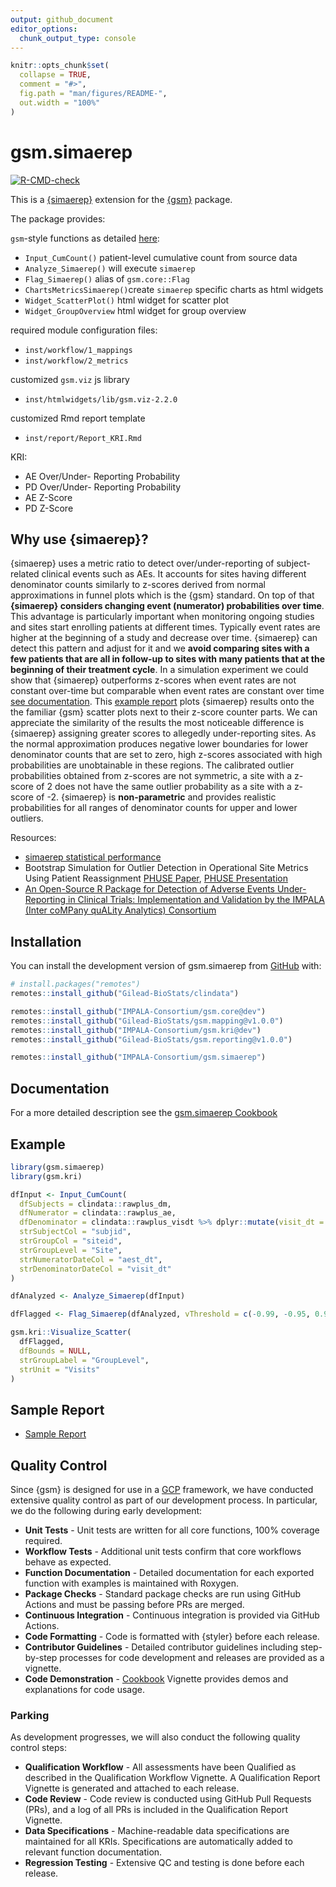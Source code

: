 ```yaml
---
output: github_document
editor_options: 
  chunk_output_type: console
---
```


<!-- README.md is generated from README.Rmd. Please edit that file -->

```r
knitr::opts_chunk$set(
  collapse = TRUE,
  comment = "#>",
  fig.path = "man/figures/README-",
  out.width = "100%"
)
```

# gsm.simaerep

<!-- badges: start -->
[![R-CMD-check](https://github.com/IMPALA-Consortium/gsm.simaerep/actions/workflows/R-CMD-check.yaml/badge.svg)](https://github.com/IMPALA-Consortium/gsm.simaerep/actions/workflows/R-CMD-check.yaml)
<!-- badges: end -->

This is a [{simaerep}](https://github.com/openpharma/simaerep/) extension for the [{gsm}](https://github.com/Gilead-BioStats/gsm) package.

The package provides:

`gsm`-style functions as detailed [here](https://gilead-biostats.github.io/gsm/articles/DataModel.html):

- `Input_CumCount()` patient-level cumulative count from source data
- `Analyze_Simaerep()` will execute `simaerep`
- `Flag_Simaerep()` alias of `gsm.core::Flag`
- `ChartsMetricsSimaerep()`create `simaerep` specific charts as html widgets
- `Widget_ScatterPlot()` html widget for scatter plot
- `Widget_GroupOverview` html widget for group overview

required module configuration files:

- `inst/workflow/1_mappings`
- `inst/workflow/2_metrics`

customized `gsm.viz` js library

- `inst/htmlwidgets/lib/gsm.viz-2.2.0`

customized Rmd report template

- `inst/report/Report_KRI.Rmd`


KRI:

- AE Over/Under- Reporting Probability
- PD Over/Under- Reporting Probability
- AE Z-Score
- PD Z-Score

## Why use {simaerep}?

{simaerep} uses a metric ratio to detect over/under-reporting of subject-related clinical events such as AEs. It accounts for sites having different denominator counts similarly to z-scores derived from normal approximations in funnel plots which is the {gsm} standard. On top of that **{simaerep} considers changing event (numerator) probabilities over time**. This advantage is particularly important when monitoring ongoing studies and sites start enrolling patients at different times. Typically event rates are higher at the beginning of a study and decrease over time. {simaerep} can detect this pattern and adjust for it and we **avoid comparing sites with a few patients that are all in follow-up to sites with many patients that at the beginning of their treatment cycle**. In a simulation experiment we could show that {simaerep} outperforms z-scores when event rates are not constant over-time but comparable when event rates are constant over time [see documentation](https://openpharma.github.io/simaerep/articles/funnel_perf.html). This [example report](https://impala-consortium.github.io/gsm.simaerep/report_kri_site.html) plots {simaerep} results onto the the familiar {gsm} scatter plots next to their z-score counter parts. We can appreciate the similarity of the results the most noticeable difference is {simaerep} assigning greater scores to allegedly under-reporting sites. As the normal approximation produces negative lower boundaries for lower denominator counts that are set to zero, high z-scores associated with high probabilities are unobtainable in these regions. The calibrated outlier probabilities obtained from z-scores are not symmetric, a site with a z-score of 2 does not have the same outlier probability as a site with a z-score of -2. {simaerep} is **non-parametric** and provides realistic probabilities for all ranges of denominator counts for upper and lower outliers.

Resources:

- [simaerep statistical performance](https://openpharma.github.io/simaerep/articles/performance.html)
- Bootstrap Simulation for Outlier Detection in Operational Site Metrics Using Patient Reassignment [PHUSE Paper](https://phuse.s3.eu-central-1.amazonaws.com/Archive/2024/Connect/EU/Strasbourg/PAP_AR04.pdf), [PHUSE Presentation](https://phuse.s3.eu-central-1.amazonaws.com/Archive/2024/Connect/EU/Strasbourg/PRE_AR04.pdf)
- [An Open-Source R Package for Detection of Adverse Events Under-Reporting in Clinical Trials: Implementation and Validation by the IMPALA (Inter coMPany quALity Analytics) Consortium](https://link.springer.com/article/10.1007/s43441-024-00631-8)

## Installation

You can install the development version of gsm.simaerep from [GitHub](https://github.com/IMPALA-Consortium/gsm.simaerep/) with:

``` r
# install.packages("remotes")
remotes::install_github("Gilead-BioStats/clindata")

remotes::install_github("IMPALA-Consortium/gsm.core@dev")
remotes::install_github("Gilead-BioStats/gsm.mapping@v1.0.0")
remotes::install_github("IMPALA-Consortium/gsm.kri@dev")
remotes::install_github("Gilead-BioStats/gsm.reporting@v1.0.0")

remotes::install_github("IMPALA-Consortium/gsm.simaerep")
```

## Documentation

For a more detailed description see the [gsm.simaerep Cookbook](https://impala-consortium.github.io/gsm.simaerep/articles/Cookbook.html)

## Example

```r
library(gsm.simaerep)
library(gsm.kri)

dfInput <- Input_CumCount(
  dfSubjects = clindata::rawplus_dm,
  dfNumerator = clindata::rawplus_ae,
  dfDenominator = clindata::rawplus_visdt %>% dplyr::mutate(visit_dt = lubridate::ymd(visit_dt)),
  strSubjectCol = "subjid",
  strGroupCol = "siteid",
  strGroupLevel = "Site",
  strNumeratorDateCol = "aest_dt",
  strDenominatorDateCol = "visit_dt"
)

dfAnalyzed <- Analyze_Simaerep(dfInput)

dfFlagged <- Flag_Simaerep(dfAnalyzed, vThreshold = c(-0.99, -0.95, 0.95, 0.99))

gsm.kri::Visualize_Scatter(
  dfFlagged,
  dfBounds = NULL,
  strGroupLabel = "GroupLevel",
  strUnit = "Visits"
)
```

## Sample Report

- [Sample Report](https://impala-consortium.github.io/gsm.simaerep/report_kri_site.html)

## Quality Control

Since {gsm} is designed for use in a [GCP](https://en.wikipedia.org/wiki/Good_clinical_practice) framework, we have conducted extensive quality control as part of our development process. In particular, we do the following during early development:  

- **Unit Tests** - Unit tests are written for all core functions, 100% coverage required.
- **Workflow Tests** - Additional unit tests confirm that core workflows behave as expected.
- **Function Documentation** - Detailed documentation for each exported function with examples is maintained with Roxygen.
- **Package Checks** - Standard package checks are run using GitHub Actions and must be passing before PRs are merged.
- **Continuous Integration** - Continuous integration is provided via GitHub Actions. 
- **Code Formatting** - Code is formatted with {styler} before each release.
- **Contributor Guidelines** - Detailed contributor guidelines including step-by-step processes for code development and releases are provided as a vignette.
- **Code Demonstration** - [Cookbook](https://impala-consortium.github.io/gsm.simaerep/articles/Cookbook.html) Vignette provides demos and explanations for code usage. 


### Parking

As development progresses, we will also conduct the following quality control steps:

- **Qualification Workflow** - All assessments have been Qualified as described in the Qualification Workflow Vignette. A Qualification Report Vignette is generated and attached to each release. 
- **Code Review** - Code review is conducted using GitHub Pull Requests (PRs), and a log of all PRs is included in the Qualification Report Vignette.
- **Data Specifications** - Machine-readable data specifications are maintained for all KRIs. Specifications are automatically added to relevant function documentation.
- **Regression Testing** - Extensive QC and testing is done before each release. 
